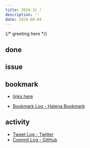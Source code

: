 ```yaml
---
title: 2024-31 / 
description: ''
date: 2024-08-04
---
```


{/* greeting here */}

## done

### 

## issue

### 

## bookmark

- [links here]()


- [Bookmark Log - Hatena Bookmark](https://b.hatena.ne.jp/Ryo_K/bookmark)

## activity

<Tweet tweetLink="" />
<Instagram instagramId="" />
<YouTube youTubeId="" />

- [Tweet Log - Twitter](https://twitter.com/search?q=(from%3Alegnoh)%20until%3A2024-08-04%20since%3A2024-07-29%20-filter%3Areplies&src=typed_query)
- [Commit Log - GitHub](https://github.com/legnoh?tab=overview&from=2024-07-29&to=2024-08-04)
